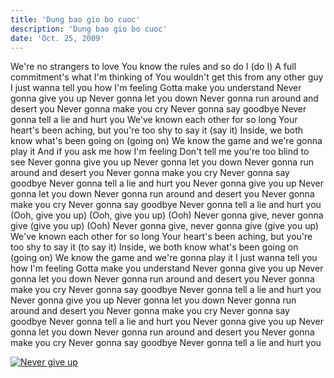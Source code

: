 ```yaml
---
title: 'Dung bao gio bo cuoc'
description: 'Dung bao gio bo cuoc'
date: 'Oct. 25, 2009'
---
```


We're no strangers to love
You know the rules and so do I (do I)
A full commitment's what I'm thinking of
You wouldn't get this from any other guy
I just wanna tell you how I'm feeling
Gotta make you understand
Never gonna give you up
Never gonna let you down
Never gonna run around and desert you
Never gonna make you cry
Never gonna say goodbye
Never gonna tell a lie and hurt you
We've known each other for so long
Your heart's been aching, but you're too shy to say it (say it)
Inside, we both know what's been going on (going on)
We know the game and we're gonna play it
And if you ask me how I'm feeling
Don't tell me you're too blind to see
Never gonna give you up
Never gonna let you down
Never gonna run around and desert you
Never gonna make you cry
Never gonna say goodbye
Never gonna tell a lie and hurt you
Never gonna give you up
Never gonna let you down
Never gonna run around and desert you
Never gonna make you cry
Never gonna say goodbye
Never gonna tell a lie and hurt you
(Ooh, give you up)
(Ooh, give you up)
(Ooh) Never gonna give, never gonna give (give you up)
(Ooh) Never gonna give, never gonna give (give you up)
We've known each other for so long
Your heart's been aching, but you're too shy to say it (to say it)
Inside, we both know what's been going on (going on)
We know the game and we're gonna play it
I just wanna tell you how I'm feeling
Gotta make you understand
Never gonna give you up
Never gonna let you down
Never gonna run around and desert you
Never gonna make you cry
Never gonna say goodbye
Never gonna tell a lie and hurt you
Never gonna give you up
Never gonna let you down
Never gonna run around and desert you
Never gonna make you cry
Never gonna say goodbye
Never gonna tell a lie and hurt you
Never gonna give you up
Never gonna let you down
Never gonna run around and desert you
Never gonna make you cry
Never gonna say goodbye
Never gonna tell a lie and hurt you

[![Never give up](http://img.youtube.com/vi/dQw4w9WgXcQ/0.jpg)](http://www.youtube.com/watch?v=dQw4w9WgXcQ "Never give up")
